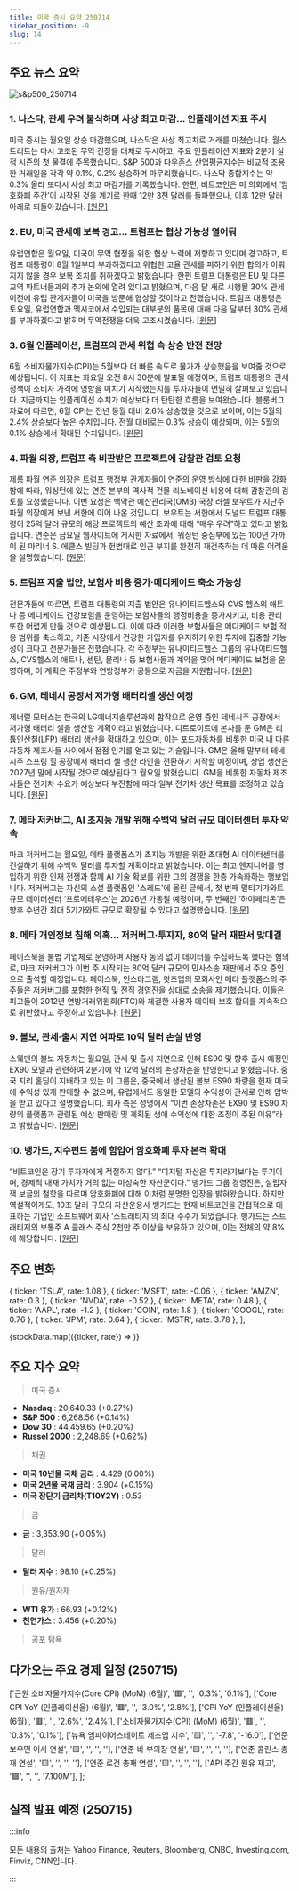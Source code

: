 ```yaml
---
title: 미국 증시 요약 250714
sidebar_position: -9
slug: 14
---
```


## 주요 뉴스 요약

![s&p500_250714](/map/250714.png)

### 1. **나스닥, 관세 우려 불식하며 사상 최고 마감... 인플레이션 지표 주시**

미국 증시는 월요일 상승 마감했으며, 나스닥은 사상 최고치로 거래를 마쳤습니다. 월스트리트는 다시 고조된 무역 긴장을 대체로 무시하고, 주요 인플레이션 지표와 2분기 실적 시즌의 첫 물결에 주목했습니다. S&P 500과 다우존스 산업평균지수는 비교적 조용한 거래일을 각각 약 0.1%, 0.2% 상승하며 마무리했습니다. 나스닥 종합지수는 약 0.3% 올라 또다시 사상 최고 마감가를 기록했습니다. 한편, 비트코인은 미 의회에서 ‘암호화폐 주간’이 시작된 것을 계기로 한때 12만 3천 달러를 돌파했으나, 이후 12만 달러 아래로 되돌아갔습니다. [[원문]](https://finance.yahoo.com/news/live/stock-market-today-nasdaq-secures-record-close-as-investors-shake-off-tariff-threats-eye-key-inflation-data-200046379.html)

### 2. **EU, 미국 관세에 보복 경고... 트럼프는 협상 가능성 열어둬**

유럽연합은 월요일, 미국이 무역 협정을 위한 협상 노력에 저항하고 있다며 경고하고, 트럼프 대통령이 8월 1일부터 부과하겠다고 위협한 고율 관세를 피하기 위한 합의가 이뤄지지 않을 경우 보복 조치를 취하겠다고 밝혔습니다. 한편 트럼프 대통령은 EU 및 다른 교역 파트너들과의 추가 논의에 열려 있다고 밝혔으며, 다음 달 새로 시행될 30% 관세 이전에 유럽 관계자들이 미국을 방문해 협상할 것이라고 전했습니다. 트럼프 대통령은 토요일, 유럽연합과 멕시코에서 수입되는 대부분의 품목에 대해 다음 달부터 30% 관세를 부과하겠다고 밝히며 무역전쟁을 더욱 고조시켰습니다. [[원문]](https://www.reuters.com/world/asia-pacific/eu-south-korea-seek-us-trade-deals-soften-tariff-blow-2025-07-14/)

### 3. **6월 인플레이션, 트럼프의 관세 위협 속 상승 반전 전망**

6월 소비자물가지수(CPI)는 5월보다 더 빠른 속도로 물가가 상승했음을 보여줄 것으로 예상됩니다. 이 지표는 화요일 오전 8시 30분에 발표될 예정이며, 트럼프 대통령의 관세 정책이 소비자 가격에 영향을 미치기 시작했는지를 투자자들이 면밀히 살펴보고 있습니다. 지금까지는 인플레이션 수치가 예상보다 더 탄탄한 흐름을 보여왔습니다. 블룸버그 자료에 따르면, 6월 CPI는 전년 동월 대비 2.6% 상승했을 것으로 보이며, 이는 5월의 2.4% 상승보다 높은 수치입니다. 전월 대비로는 0.3% 상승이 예상되며, 이는 5월의 0.1% 상승에서 확대된 수치입니다. [[원문]](https://finance.yahoo.com/news/june-inflation-expected-to-show-tariff-driven-uptick-as-trump-escalates-trade-threats-174837696.html)

### 4. **파월 의장, 트럼프 측 비판받은 프로젝트에 감찰관 검토 요청**

제롬 파월 연준 의장은 트럼프 행정부 관계자들이 연준의 운영 방식에 대한 비판을 강화함에 따라, 워싱턴에 있는 연준 본부의 역사적 건물 리노베이션 비용에 대해 감찰관의 검토를 요청했습니다. 이번 요청은 백악관 예산관리국(OMB) 국장 러셀 보우트가 지난주 파월 의장에게 보낸 서한에 이어 나온 것입니다. 보우트는 서한에서 도널드 트럼프 대통령이 25억 달러 규모의 해당 프로젝트의 예산 초과에 대해 “매우 우려”하고 있다고 밝혔습니다. 연준은 금요일 웹사이트에 게시한 자료에서, 워싱턴 중심부에 있는 100년 가까이 된 마리너 S. 에클스 빌딩과 헌법대로 인근 부지를 완전히 재건축하는 데 따른 어려움을 설명했습니다. [[원문]](https://www.reuters.com/world/us/feds-powell-asks-inspector-general-review-project-criticized-by-trump-officials-2025-07-14/)

### 5. **트럼프 지출 법안, 보험사 비용 증가·메디케이드 축소 가능성**

전문가들에 따르면, 트럼프 대통령의 지출 법안은 유나이티드헬스와 CVS 헬스의 애트나 등 메디케이드 건강보험을 운영하는 보험사들의 행정비용을 증가시키고, 비용 관리 또한 어렵게 만들 것으로 예상됩니다. 이에 따라 이러한 보험사들은 메디케이드 보험 적용 범위를 축소하고, 기존 시장에서 건강한 가입자를 유지하기 위한 투자에 집중할 가능성이 크다고 전문가들은 전했습니다. 각 주정부는 유나이티드헬스 그룹의 유나이티드헬스, CVS헬스의 애트나, 센틴, 몰리나 등 보험사들과 계약을 맺어 메디케이드 보험을 운영하며, 이 계획은 주정부와 연방정부가 공동으로 자금을 지원합니다. [[원문]](https://www.reuters.com/legal/litigation/trumps-spending-bill-will-likely-boost-costs-insurers-shrink-medicaid-coverage-2025-07-14/)

### 6. **GM, 테네시 공장서 저가형 배터리셀 생산 예정**

제너럴 모터스는 한국의 LG에너지솔루션과의 합작으로 운영 중인 테네시주 공장에서 저가형 배터리 셀을 생산할 계획이라고 밝혔습니다. 디트로이트에 본사를 둔 GM은 리튬인산철(LFP) 배터리 생산을 확대하고 있으며, 이는 포드자동차를 비롯한 미국 내 다른 자동차 제조사들 사이에서 점점 인기를 얻고 있는 기술입니다. GM은 올해 말부터 테네시주 스프링 힐 공장에서 배터리 셀 생산 라인을 전환하기 시작할 예정이며, 상업 생산은 2027년 말에 시작될 것으로 예상된다고 월요일 밝혔습니다. GM을 비롯한 자동차 제조사들은 전기차 수요가 예상보다 부진함에 따라 일부 전기차 생산 목표를 조정하고 있습니다. [[원문]](https://www.reuters.com/business/autos-transportation/gm-produce-lower-cost-battery-cells-tennessee-plant-2025-07-14/)

### 7. **메타 저커버그, AI 초지능 개발 위해 수백억 달러 규모 데이터센터 투자 약속**

마크 저커버그는 월요일, 메타 플랫폼스가 초지능 개발을 위한 초대형 AI 데이터센터를 건설하기 위해 수백억 달러를 투자할 계획이라고 밝혔습니다. 이는 최고 엔지니어를 영입하기 위한 인재 전쟁과 함께 AI 기술 확보를 위한 그의 경쟁을 한층 가속화하는 행보입니다. 저커버그는 자신의 소셜 플랫폼인 '스레드'에 올린 글에서, 첫 번째 멀티기가와트 규모 데이터센터 ‘프로메테우스’는 2026년 가동될 예정이며, 두 번째인 ‘하이페리온’은 향후 수년간 최대 5기가와트 규모로 확장될 수 있다고 설명했습니다. [[원문]](https://www.reuters.com/business/zuckerberg-says-meta-will-invest-hundreds-billions-superintelligence-2025-07-14/)

### 8. **메타 개인정보 침해 의혹... 저커버그·투자자, 80억 달러 재판서 맞대결**

페이스북을 불법 기업체로 운영하며 사용자 동의 없이 데이터를 수집하도록 했다는 혐의로, 마크 저커버그가 이번 주 시작되는 80억 달러 규모의 민사소송 재판에서 주요 증인으로 출석할 예정입니다. 페이스북, 인스타그램, 왓츠앱의 모회사인 메타 플랫폼스의 주주들은 저커버그를 포함한 현직 및 전직 경영진을 상대로 소송을 제기했습니다. 이들은 피고들이 2012년 연방거래위원회(FTC)와 체결한 사용자 데이터 보호 합의를 지속적으로 위반했다고 주장하고 있습니다. [[원문]](https://www.reuters.com/sustainability/boards-policy-regulation/meta-investors-zuckerberg-square-off-8-billion-trial-over-alleged-privacy-2025-07-14/)

### 9. **볼보, 관세·출시 지연 여파로 10억 달러 손실 반영**

스웨덴의 볼보 자동차는 월요일, 관세 및 출시 지연으로 인해 ES90 및 향후 출시 예정인 EX90 모델과 관련하여 2분기에 약 12억 달러의 손상차손을 반영한다고 밝혔습니다. 중국 지리 홀딩이 지배하고 있는 이 그룹은, 중국에서 생산된 볼보 ES90 차량을 현재 미국에 수익성 있게 판매할 수 없으며, 유럽에서도 동일한 모델의 수익성이 관세로 인해 압박을 받고 있다고 설명했습니다. 회사 측은 성명에서 “이번 손상차손은 EX90 및 ES90 차량의 플랫폼과 관련된 예상 판매량 및 계획된 생애 수익성에 대한 조정이 주된 이유”라고 밝혔습니다. [[원문]](https://www.reuters.com/business/autos-transportation/volvo-cars-books-12-bln-impairment-charge-q2-2025-07-14/)

### 10. **뱅가드, 지수펀드 붐에 힘입어 암호화폐 투자 본격 확대**

“비트코인은 장기 투자자에게 적절하지 않다.” “디지털 자산은 투자라기보다는 투기이며, 경제적 내재 가치가 거의 없는 미성숙한 자산군이다.” 뱅가드 그룹 경영진은, 설립자 잭 보글의 철학을 따르며 암호화폐에 대해 이처럼 분명한 입장을 밝혀왔습니다. 하지만 역설적이게도, 10조 달러 규모의 자산운용사 뱅가드는 현재 비트코인을 간접적으로 대표하는 기업인 소프트웨어 회사 ‘스트래티지’의 최대 주주가 되었습니다. 뱅가드는 스트래티지의 보통주 A 클래스 주식 2천만 주 이상을 보유하고 있으며, 이는 전체의 약 8%에 해당합니다. [[원문]](https://finance.yahoo.com/news/vanguard-goes-big-crypto-thanks-151104402.html)

## 주요 변화

  { ticker: 'TSLA', rate: 1.08 },
  { ticker: 'MSFT', rate: -0.06 },
  { ticker: 'AMZN', rate: 0.3 },
  { ticker: 'NVDA', rate: -0.52 },
  { ticker: 'META', rate: 0.48 },
  { ticker: 'AAPL', rate: -1.2 },
  { ticker: 'COIN', rate: 1.8 },
  { ticker: 'GOOGL', rate: 0.76 },
  { ticker: 'JPM', rate: 0.64 },
  { ticker: 'MSTR', rate: 3.78 },
];

{stockData.map(({ticker, rate}) => <StockCardMini key={ticker} ticker={ticker} rate={rate}></StockCardMini>)}

## 주요 지수 요약

> 미국 증시

- **Nasdaq** : 20,640.33 (+0.27%)
- **S&P 500** : 6,268.56 (+0.14%)
- **Dow 30** : 44,459.65 (+0.20%)
- **Russel 2000** : 2,248.69 (+0.62%)

> 채권

- **미국 10년물 국채 금리** : 4.429 (0.00%)
- **미국 2년물 국채 금리** : 3.904 (+0.15%)
- **미국 장단기 금리차(T10Y2Y)** : 0.53

> 금

- **금** : 3,353.90 (+0.05%)

> 달러

- **달러 지수** : 98.10 (+0.25%)

> 원유/원자재

- **WTI 유가** : 66.93 (+0.12%)
- **천연가스** : 3.456 (+0.20%)

> 공포 탐욕

<FearAndGreed fearAndGreedIndex={76} vix={17.2} vixRate={4.88} />

## 다가오는 주요 경제 일정 (250715)

  ['근원 소비자물가지수(Core CPI) (MoM) (6월)', '🟥', '', '0.3%', '0.1%'],
  ['Core CPI YoY (인플레이션율) (6월)', '🟥', '', '3.0%', '2.8%'],
  ['CPI YoY (인플레이션율)(6월)', '🟥', '', '2.6%', '2.4%'],
  ['소비자물가지수(CPI) (MoM) (6월)', '🟥', '', '0.3%', '0.1%'],
  ['뉴욕 엠파이어스테이트 제조업 지수', '🟨', '', '-7.8', '-16.0'],
  ['연준 보우먼 이사 연설', '🟨', '', '', ''],
  ['연준 바 부의장 연설', '🟨', '', '', ''],
  ['연준 콜린스 총재 연설', '🟨', '', '', ''],
  ['연준 로건 총재 연설', '🟨', '', '', ''],
  ['API 주간 원유 재고', '🟩', '', '', '7.100M'],
];

<EconomicCalendar data={nextEventsData} />

## 실적 발표 예정 (250715)



<EarningsBoard stocksBMO={stocksBMO} stocksAMC={stocksAMC} />

:::info

모든 내용의 출처는 Yahoo Finance, Reuters, Bloomberg, CNBC, Investing.com, Finviz, CNN입니다.

:::
